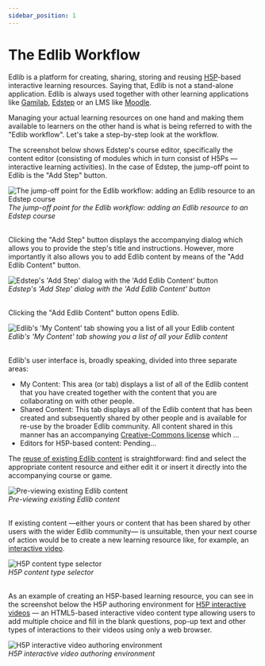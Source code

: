 ```yaml
---
sidebar_position: 1
---
```


# The Edlib Workflow

Edlib is a platform for creating, sharing, storing and reusing [H5P](https://h5p.org)-based interactive learning resources. Saying that, Edlib is not a stand-alone application. Edlib is always used together with other learning applications like [Gamilab](https://gamilab.com), [Edstep](https://edstep.com) or an LMS like [Moodle](https://moodle.org/).

Managing your actual learning resources on one hand and making them available to learners on the other hand is what is being referred to with the "Edlib workflow". Let's take a step-by-step look at the workflow.

The screenshot below shows Edstep's course editor, specifically the content editor (consisting of modules which in turn consist of H5Ps &mdash; interactive learning activities). In the case of Edstep, the jump-off point to Edlib is the "Add Step" button.

<div class="text--center">
    <img class="edlib-image" alt="The jump-off point for the Edlib workflow: adding an Edlib resource to an Edstep course" src="/img/edlib-workflow-1.png" />
    <br/>
    <em>The jump-off point for the Edlib workflow: adding an Edlib resource to an Edstep course</em>
    <br/>
    <br/>
</div>

Clicking the "Add Step" button displays the accompanying dialog which allows you to provide the step's title and instructions. However, more importantly it also allows you to add Edlib content by means of the "Add Edlib Content" button.

<div class="text--center">
    <img class="edlib-image" alt="Edstep's 'Add Step' dialog with the 'Add Edlib Content' button" src="/img/edlib-workflow-2.png" />
    <br/>
    <em>Edstep's 'Add Step' dialog with the 'Add Edlib Content' button</em>
    <br/>
    <br/>
</div>

Clicking the "Add Edlib Content" button opens Edlib.

<div class="text--center">
    <img class="edlib-image" alt="Edlib's 'My Content' tab showing you a list of all your Edlib content" src="/img/edlib-workflow-3-1.png" />
    <br/>
    <em>Edlib's 'My Content' tab showing you a list of all your Edlib content</em>
    <br/>
    <br/>
</div>

Edlib's user interface is, broadly speaking, divided into three separate areas:
- My Content: This area (or tab) displays a list of all of the Edlib content that you have created together with the content that you are collaborating on with other people. 
- Shared Content: This tab displays all of the Edlib content that has been created and subsequently shared by other people and is available for re-use by the broader Edlib community. All content shared in this manner has an accompanying [Creative-Commons license](https://creativecommons.org/about/cclicenses/) which ...
- Editors for H5P-based content: Pending...

The [reuse of existing Edlib content](/docs/product/userGuides/reusing-resources) is straightforward: find and select the appropriate content resource and either edit it or insert it directly into the accompanying course or game.

<div class="text--center">
    <img class="edlib-image" alt="Pre-viewing existing Edlib content" src="/img/edlib-workflow-3-2.png" />
    <br/>
    <em>Pre-viewing existing Edlib content</em>
    <br/>
    <br/>
</div>

If existing content &mdash;either yours or content that has been shared by other users with the wider Edlib community&mdash; is unsuitable, then your next course of action would be to create a new learning resource like, for example, an [interactive video](/docs/product/userGuides/creatingResources/interactive-video).

<div class="text--center">
    <img class="edlib-image" alt="H5P content type selector" src="/img/edlib-workflow-5.png" />
    <br/>
    <em>H5P content type selector</em>
    <br/>
    <br/>
</div>

As an example of creating an H5P-based learning resource, you can see in the screenshot below the H5P authoring environment for [H5P interactive videos](https://h5p.org/interactive-video) &mdash; an HTML5-based interactive video content type allowing users to add multiple choice and fill in the blank questions, pop-up text and other types of interactions to their videos using only a web browser.

<div class="text--center">
    <img class="edlib-image" alt="H5P interactive video authoring environment" src="/img/edlib-workflow-6.png" />
    <br/>
    <em>H5P interactive video authoring environment</em>
    <br/>
    <br/>
</div>